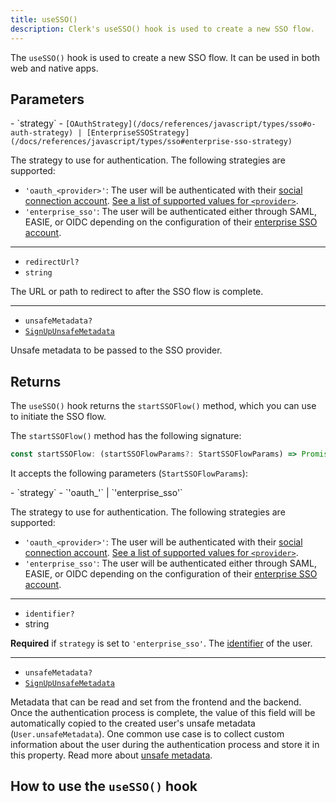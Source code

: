 ```yaml
---
title: useSSO()
description: Clerk's useSSO() hook is used to create a new SSO flow.
---
```


The `useSSO()` hook is used to create a new SSO flow. It can be used in both web and native apps.

## Parameters

<Properties>
  - `strategy`
  - <code>[OAuthStrategy](/docs/references/javascript/types/sso#o-auth-strategy) | [EnterpriseSSOStrategy](/docs/references/javascript/types/sso#enterprise-sso-strategy)</code>

  The strategy to use for authentication. The following strategies are supported:

  - `'oauth_<provider>'`: The user will be authenticated with their [social connection account](/docs/authentication/social-connections/overview). [See a list of supported values for `<provider>`](/docs/references/javascript/types/sso#o-auth-provider).
  - `'enterprise_sso'`: The user will be authenticated either through SAML, EASIE, or OIDC depending on the configuration of their [enterprise SSO account](/docs/authentication/enterprise-connections/overview).

  ---

  - `redirectUrl?`
  - `string`

  The URL or path to redirect to after the SSO flow is complete.

  ---

  - `unsafeMetadata?`
  - [`SignUpUnsafeMetadata`](/docs/references/javascript/types/metadata#sign-up-unsafe-metadata)

  Unsafe metadata to be passed to the SSO provider.
</Properties>

## Returns

The `useSSO()` hook returns the `startSSOFlow()` method, which you can use to initiate the SSO flow.

The `startSSOFlow()` method has the following signature:

```ts
const startSSOFlow: (startSSOFlowParams?: StartSSOFlowParams) => Promise<StartSSOFlowReturnType>
```

It accepts the following parameters (`StartSSOFlowParams`):

<Properties>
  - `strategy`
  - `'oauth_<provider>'` | `'enterprise_sso'`

  The strategy to use for authentication. The following strategies are supported:

  - `'oauth_<provider>'`: The user will be authenticated with their [social connection account](/docs/authentication/social-connections/overview). [See a list of supported values for `<provider>`](/docs/references/javascript/types/sso#o-auth-provider).
  - `'enterprise_sso'`: The user will be authenticated either through SAML, EASIE, or OIDC depending on the configuration of their [enterprise SSO account](/docs/authentication/enterprise-connections/overview).

  ---

  - `identifier?`
  - string

  **Required** if `strategy` is set to `'enterprise_sso'`. The [identifier](/docs/authentication/configuration/sign-up-sign-in-options#identifier) of the user.

  ---

  - `unsafeMetadata?`
  - [`SignUpUnsafeMetadata`](/docs/references/javascript/types/metadata#sign-up-unsafe-metadata)

  Metadata that can be read and set from the frontend and the backend. Once the authentication process is complete, the value of this field will be automatically copied to the created user's unsafe metadata (`User.unsafeMetadata`). One common use case is to collect custom information about the user during the authentication process and store it in this property. Read more about [unsafe metadata](/docs/users/metadata#unsafe-metadata).
</Properties>

## How to use the `useSSO()` hook

<Include src="_partials/expo/sso-custom-flow" />
